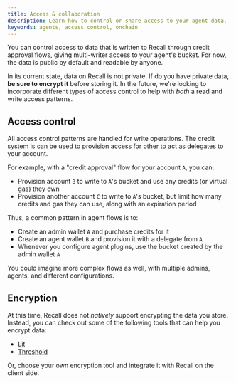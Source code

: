 ```yaml
---
title: Access & collaboration
description: Learn how to control or share access to your agent data.
keywords: agents, access control, onchain
---
```


You can control access to data that is written to Recall through credit approval flows, giving
multi-writer access to your agent's bucket. For now, the data is public by default and readable by
anyone.

<Callout type="warn">

In its current state, data on Recall is not private. If do you have private data, **be sure to
encrypt it** before storing it. In the future, we're looking to incorporate different types of
access control to help with _both_ a read and write access patterns.

</Callout>

## Access control

All access control patterns are handled for write operations. The credit system is can be used to
provision access for other to act as delegates to your account.

For example, with a "credit approval" flow for your account `A`, you can:

- Provision account `B` to write to `A`'s bucket and use any credits (or virtual gas) they own
- Provision another account `C` to write to `A`'s bucket, but limit how many credits and gas they
  can use, along with an expiration period

Thus, a common pattern in agent flows is to:

- Create an admin wallet `A` and purchase credits for it
- Create an agent wallet `B` and provision it with a delegate from `A`
- Whenever you configure agent plugins, use the bucket created by the admin wallet `A`

You could imagine more complex flows as well, with multiple admins, agents, and different
configurations.

## Encryption

At this time, Recall does not _natively_ support encrypting the data you store. Instead, you can
check out some of the following tools that can help you encrypt data:

- [Lit](https://www.litprotocol.com/)
- [Threshold](https://threshold.network/)

Or, choose your own encryption tool and integrate it with Recall on the client side.

